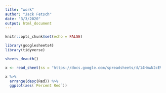 ```yaml
---
title: "work"
author: "Jack Fetsch"
date: "3/3/2020"
output: html_document
---
```


```r
knitr::opts_chunk$set(echo = FALSE)

library(googlesheets4)
library(tidyverse)
```

```r
sheets_deauth()

x <- read_sheet(ss = "https://docs.google.com/spreadsheets/d/14HmwN2cEVAJHupuehCuLdwG9BXtR3COrxDgaaylLhkA/edit#gid=0")
```
```r

x %>% 
  arrange(desc(Red)) %>%
  ggplot(aes(`Percent Red`))

```


